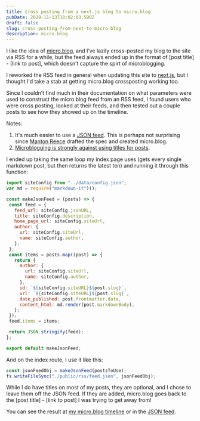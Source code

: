 ```yaml
---
title: Cross posting from a next.js blog to micro.blog
pubDate: 2020-11-13T18:02:03.590Z
draft: false
slug: cross-posting-from-next-to-micro-blog
description: micro.blog
---
```


I like the idea of [micro.blog](https://micro.blog), and I’ve lazily cross-posted my blog to the site via RSS for a while, but the feed always ended up in the format of [post title] - [link to post], which doesn’t capture the spirt of microblogging.

I reworked the RSS feed in general when updating this site to [next.js](https://nextjs.org), but I thought I'd take a stab at getting micro.blog crossposting working too.

Since I couldn’t find much in their documentation on what parameters were used to construct the micro.blog feed from an RSS feed, I found users who were cross posting, looked at their feeds, and then tested out a couple posts to see how they showed up on the timeline.

Notes:
1. It's much easier to use a [JSON feed](https://jsonfeed.org). This is perhaps not surprising since [Manton Reece](https://manton.org) drafted the spec and created micro.blog.
2. [Microblogging is strongly against using titles for posts](https://www.manton.org/2014/09/15/defining-a-microblog.html).

 I ended up taking the same loop my index page uses (gets every single markdown post, but then returns the latest ten) and running it through this function:
 
 ```js
 import siteConfig from "../data/config.json";
var md = require("markdown-it")();

const makeJsonFeed = (posts) => {
  const feed = {
    feed_url: siteConfig.jsonURL,
    title: siteConfig.description,
    home_page_url: siteConfig.siteUrl,
    author: {
      url: siteConfig.siteUrl,
      name: siteConfig.author,
    },
  };
  const items = posts.map((post) => {
    return {
      author: {
        url: siteConfig.siteUrl,
        name: siteConfig.author,
      },
      id: `${siteConfig.siteURL}${post.slug}`,
      url: `${siteConfig.siteURL}${post.slug}`,
      date_published: post.frontmatter.date,
      content_html: md.render(post.markdownBody),
    };
  });
  feed.items = items;

  return JSON.stringify(feed);
};

export default makeJsonFeed;
```

And on the index route, I use it like this:

```js
const jsonFeedObj = makeJsonFeed(postsToUse);
fs.writeFileSync("./public/rss/feed.json", jsonFeedObj);
```
While I do have titles on most of my posts, they are optional, and I chose to leave them off the JSON feed. If they are added, micro.blog goes back to the [post title] - [link to post] I was trying to get away from!

You can see the result at [my micro.blog timeline](https://micro.blog/jjmartucci) or in the [JSON feed](https://www.builtwith.coffee/rss/feed.json).
